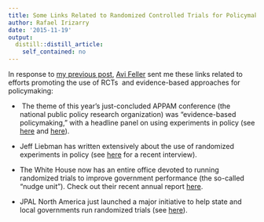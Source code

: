 ```yaml
---
title: Some Links Related to Randomized Controlled Trials for Policymaking
author: Rafael Irizarry
date: '2015-11-19'
output:
  distill::distill_article:
    self_contained: no
---
```


<div>
  <p>
    In response to <a href="http://simplystatistics.org/posts/2015-11-17-why-are-randomized-trials-not-used-by-policymakers/">my previous post</a>, <a href="https://gspp.berkeley.edu/directories/faculty/avi-feller">Avi Feller</a> sent me these links related to efforts promoting the use of RCTs  and evidence-based approaches for policymaking:
  </p>
  
  <ul>
    <li>
       The theme of this year's just-concluded APPAM conference (the national public policy research organization) was "evidence-based policymaking," with a headline panel on using experiments in policy (see <a href="http://www.appam.org/events/fall-research-conference/2015-fall-research-conference-information/" target="_blank">here</a> and <a href="http://www.appam.org/2015appam-student-summary-using-experiments-for-evidence-based-policy-lessons-from-the-private-sector/" target="_blank">here</a>).
    </li>
  </ul>
  
  <ul>
    <li>
      Jeff Liebman has written extensively about the use of randomized experiments in policy (see <a href="http://govinnovator.com/ten_year_challenge/" target="_blank">here</a> for a recent interview).
    </li>
  </ul>
  
  <ul>
    <li>
      The White House now has an entire office devoted to running randomized trials to improve government performance (the so-called "nudge unit"). Check out their recent annual report <a href="https://www.whitehouse.gov/sites/default/files/microsites/ostp/sbst_2015_annual_report_final_9_14_15.pdf" target="_blank">here</a>.
    </li>
  </ul>
  
  <ul>
    <li>
      JPAL North America just launched a major initiative to help state and local governments run randomized trials (see <a href="https://www.povertyactionlab.org/about-j-pal/news/j-pal-north-america-state-and-local-innovation-initiative-release" target="_blank">here</a>).
    </li>
  </ul>
</div>
